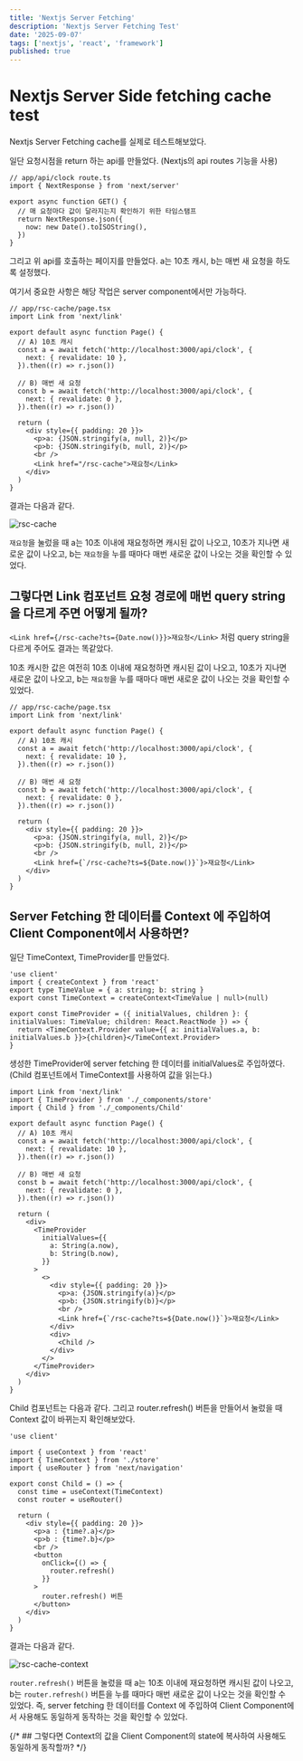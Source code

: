 ```yaml
---
title: 'Nextjs Server Fetching'
description: 'Nextjs Server Fetching Test'
date: '2025-09-07'
tags: ['nextjs', 'react', 'framework']
published: true
---
```


# Nextjs Server Side fetching cache test

Nextjs Server Fetching cache를 실제로 테스트해보았다.

일단 요청시점을 return 하는 api를 만들었다. (Nextjs의 api routes 기능을 사용)

```tsx
// app/api/clock route.ts
import { NextResponse } from 'next/server'

export async function GET() {
  // 매 요청마다 값이 달라지는지 확인하기 위한 타임스탬프
  return NextResponse.json({
    now: new Date().toISOString(),
  })
}
```

그리고 위 api를 호출하는 페이지를 만들었다. a는 10초 캐시, b는 매번 새 요청을 하도록 설정했다.

여기서 중요한 사항은 해당 작업은 server component에서만 가능하다.

```tsx
// app/rsc-cache/page.tsx
import Link from 'next/link'

export default async function Page() {
  // A) 10초 캐시
  const a = await fetch('http://localhost:3000/api/clock', {
    next: { revalidate: 10 },
  }).then((r) => r.json())

  // B) 매번 새 요청
  const b = await fetch('http://localhost:3000/api/clock', {
    next: { revalidate: 0 },
  }).then((r) => r.json())

  return (
    <div style={{ padding: 20 }}>
      <p>a: {JSON.stringify(a, null, 2)}</p>
      <p>b: {JSON.stringify(b, null, 2)}</p>
      <br />
      <Link href="/rsc-cache">재요청</Link>
    </div>
  )
}
```

결과는 다음과 같다.

<img src="01.png" alt="rsc-cache" className="w-full h-auto rounded-md" />

`재요청`을 눌렀을 때 a는 10초 이내에 재요청하면 캐시된 값이 나오고, 10초가 지나면 새로운 값이 나오고, b는 `재요청`을 누를 때마다 매번 새로운 값이 나오는 것을 확인할 수 있었다.

## 그렇다면 Link 컴포넌트 요청 경로에 매번 query string을 다르게 주면 어떻게 될까?

`<Link href={/rsc-cache?ts={Date.now()}}>재요청</Link>` 처럼 query string을 다르게 주어도 결과는 똑같았다.

10초 캐시한 값은 여전히 10초 이내에 재요청하면 캐시된 값이 나오고, 10초가 지나면 새로운 값이 나오고, b는 `재요청`을 누를 때마다 매번 새로운 값이 나오는 것을 확인할 수 있었다.

```tsx
// app/rsc-cache/page.tsx
import Link from 'next/link'

export default async function Page() {
  // A) 10초 캐시
  const a = await fetch('http://localhost:3000/api/clock', {
    next: { revalidate: 10 },
  }).then((r) => r.json())

  // B) 매번 새 요청
  const b = await fetch('http://localhost:3000/api/clock', {
    next: { revalidate: 0 },
  }).then((r) => r.json())

  return (
    <div style={{ padding: 20 }}>
      <p>a: {JSON.stringify(a, null, 2)}</p>
      <p>b: {JSON.stringify(b, null, 2)}</p>
      <br />
      <Link href={`/rsc-cache?ts=${Date.now()}`}>재요청</Link>
    </div>
  )
}
```

## Server Fetching 한 데이터를 Context 에 주입하여 Client Component에서 사용하면?

일단 TimeContext, TimeProvider를 만들었다.

```tsx
'use client'
import { createContext } from 'react'
export type TimeValue = { a: string; b: string }
export const TimeContext = createContext<TimeValue | null>(null)

export const TimeProvider = ({ initialValues, children }: { initialValues: TimeValue; children: React.ReactNode }) => {
  return <TimeContext.Provider value={{ a: initialValues.a, b: initialValues.b }}>{children}</TimeContext.Provider>
}
```

생성한 TimeProvider에 server fetching 한 데이터를 initialValues로 주입하였다. (Child 컴포넌트에서 TimeContext를 사용하여 값을 읽는다.)

```tsx
import Link from 'next/link'
import { TimeProvider } from './_components/store'
import { Child } from './_components/Child'

export default async function Page() {
  // A) 10초 캐시
  const a = await fetch('http://localhost:3000/api/clock', {
    next: { revalidate: 10 },
  }).then((r) => r.json())

  // B) 매번 새 요청
  const b = await fetch('http://localhost:3000/api/clock', {
    next: { revalidate: 0 },
  }).then((r) => r.json())

  return (
    <div>
      <TimeProvider
        initialValues={{
          a: String(a.now),
          b: String(b.now),
        }}
      >
        <>
          <div style={{ padding: 20 }}>
            <p>a: {JSON.stringify(a)}</p>
            <p>b: {JSON.stringify(b)}</p>
            <br />
            <Link href={`/rsc-cache?ts=${Date.now()}`}>재요청</Link>
          </div>
          <div>
            <Child />
          </div>
        </>
      </TimeProvider>
    </div>
  )
}
```

Child 컴포넌트는 다음과 같다. 그리고 router.refresh() 버튼을 만들어서 눌렀을 때 Context 값이 바뀌는지 확인해보았다.

```tsx
'use client'

import { useContext } from 'react'
import { TimeContext } from './store'
import { useRouter } from 'next/navigation'

export const Child = () => {
  const time = useContext(TimeContext)
  const router = useRouter()

  return (
    <div style={{ padding: 20 }}>
      <p>a : {time?.a}</p>
      <p>b : {time?.b}</p>
      <br />
      <button
        onClick={() => {
          router.refresh()
        }}
      >
        router.refresh() 버튼
      </button>
    </div>
  )
}
```

결과는 다음과 같다.

<img src="02.png" alt="rsc-cache-context" className="w-full h-auto rounded-md" />

`router.refresh()` 버튼을 눌렀을 때 a는 10초 이내에 재요청하면 캐시된 값이 나오고, b는 `router.refresh()` 버튼을 누를 때마다 매번 새로운 값이 나오는 것을 확인할 수 있었다.
즉, server fetching 한 데이터를 Context 에 주입하여 Client Component에서 사용해도 동일하게 동작하는 것을 확인할 수 있었다.

{/* ## 그렇다면 Context의 값을 Client Component의 state에 복사하여 사용해도 동일하게 동작할까? */}
